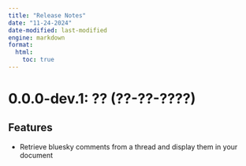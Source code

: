 ```yaml
---
title: "Release Notes"
date: "11-24-2024"
date-modified: last-modified
engine: markdown
format: 
  html:
    toc: true
---
```


# 0.0.0-dev.1: ?? (??-??-????)

## Features

- Retrieve bluesky comments from a thread and display them in your document
